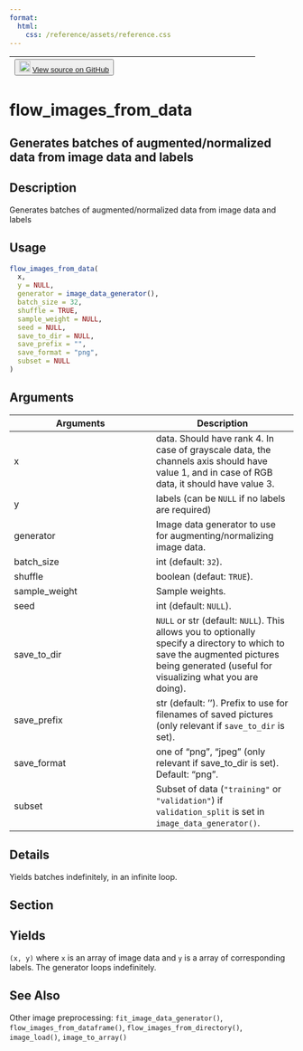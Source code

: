 ```yaml
---
format:
  html:
    css: /reference/assets/reference.css
---
```


| <button class="button"> ![](/reference/assets/GitHub-Mark-32px.png){width="20"} [View source on GitHub](https://github.com/rstudio/keras//blob/main/R/preprocessing.R#L770) </button> |
|:------------------------------:|:--------------------------------------:|

# flow_images_from_data

## Generates batches of augmented/normalized data from image data and labels

## Description
Generates batches of augmented/normalized data from image data and labels 


## Usage
```r
flow_images_from_data( 
  x, 
  y = NULL, 
  generator = image_data_generator(), 
  batch_size = 32, 
  shuffle = TRUE, 
  sample_weight = NULL, 
  seed = NULL, 
  save_to_dir = NULL, 
  save_prefix = "", 
  save_format = "png", 
  subset = NULL 
) 
```

## Arguments
|Arguments|Description|
|---|---|
| x | data. Should have rank 4. In case of grayscale data, the channels axis should have value 1, and in case of RGB data, it should have value 3. |
| y | labels (can be `NULL` if no labels are required) |
| generator | Image data generator to use for augmenting/normalizing image data. |
| batch_size | int (default: `32`). |
| shuffle | boolean (defaut: `TRUE`). |
| sample_weight | Sample weights. |
| seed | int (default: `NULL`). |
| save_to_dir | `NULL` or str (default: `NULL`). This allows you to optionally specify a directory to which to save the augmented pictures being generated (useful for visualizing what you are doing). |
| save_prefix | str (default: ''). Prefix to use for filenames of saved pictures (only relevant if `save_to_dir` is set). |
| save_format | one of "png", "jpeg" (only relevant if save_to_dir is set). Default: "png". |
| subset | Subset of data (`"training"` or `"validation"`) if `validation_split` is set in `image_data_generator()`. |

## Details
Yields batches indefinitely, in an infinite loop. 

## Section

## Yields

 `(x, y)` where `x` is an array of image data and `y` is a array of corresponding labels. The generator loops indefinitely. 




## See Also
Other image preprocessing:  `fit_image_data_generator()`, `flow_images_from_dataframe()`, `flow_images_from_directory()`, `image_load()`, `image_to_array()`


